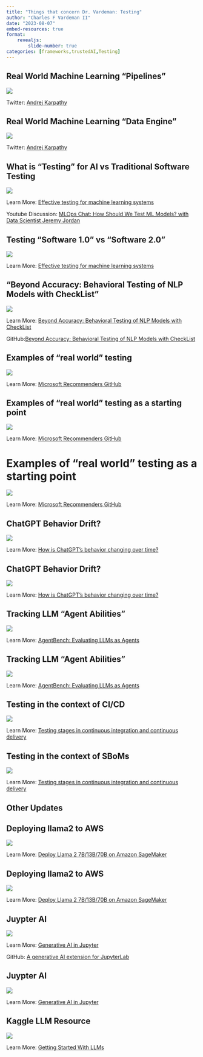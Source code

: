 ```yaml
---
title: "Things that concern Dr. Vardeman: Testing"
author: "Charles F Vardeman II"
date: "2023-08-07"
embed-resources: true
format: 
    revealjs:
        slide-number: true
categories: [frameworks,trustedAI,Testing]
---
```


## Real World Machine Learning "Pipelines"
![](karpathy_data_tweet.png){fig-align="center"}

::: footer
Twitter: [Andrej Karpathy](https://twitter.com/karpathy/status/1599852921541128194)
:::

## Real World Machine Learning "Data Engine"
![](tesla_AI_dataflow.png){fig-align="center"}

::: footer
Twitter: [Andrej Karpathy](https://twitter.com/karpathy/status/1599852921541128194)
:::


## What is "Testing" for AI vs Traditional Software Testing
![](effective_testing_ml_systems.png){fig-align="center"}

::: footer
Learn More: [Effective testing for machine learning systems](https://www.jeremyjordan.me/testing-ml/)

Youtube Discussion: [MLOps Chat: How Should We Test ML Models? with Data Scientist Jeremy Jordan](https://youtu.be/k0naEYedv5I)
:::

## Testing "Software 1.0" vs "Software 2.0"
![](testing_ml_systems.png){fig-align="center"}

::: footer
Learn More: [Effective testing for machine learning systems](https://www.jeremyjordan.me/testing-ml/)
:::


## "Beyond Accuracy: Behavioral Testing of NLP Models with CheckList"

![](behavior_testing_NLP_checklist.png){fig-align="center"}

::: footer
Learn More: [Beyond Accuracy: Behavioral Testing of NLP Models with CheckList](https://aclanthology.org/2020.acl-main.442/)

GitHub:[Beyond Accuracy: Behavioral Testing of NLP Models with CheckList]( https://github.com/marcotcr/checklist)
:::

## Examples of "real world" testing
![](microsoft_recommenders_github.png){fig-align="center"}

::: footer
Learn More: [Microsoft Recommenders GitHub](https://github.com/microsoft/recommenders/tree/main/tests)
:::

## Examples of "real world" testing as a starting point
![](microsoft_recommenders_tests.png){fig-align="center"}

::: footer
Learn More: [Microsoft Recommenders GitHub](https://github.com/microsoft/recommenders/tree/main/tests)
:::

# Examples of "real world" testing as a starting point
![](microsoft_testing_azureML.png){fig-align="center"}

::: footer
Learn More: [Microsoft Recommenders GitHub](https://github.com/microsoft/recommenders/tree/main/tests)
:::

## ChatGPT Behavior Drift?

![](gpt_behavior_drift.png){fig-align="center"}

::: footer
Learn More: [How is ChatGPT's behavior changing over time?](https://arxiv.org/abs/2307.09009)
:::


## ChatGPT Behavior Drift?

![](gpt_behavior_drift_chart.png){fig-align="center"}

::: footer
Learn More: [How is ChatGPT's behavior changing over time?](https://arxiv.org/abs/2307.09009)
:::

## Tracking LLM "Agent Abilities"

![](llm_agent_benchmarks_abstract.png){fig-align="center"}

::: footer
Learn More: [AgentBench: Evaluating LLMs as Agents](https://arxiv.org/abs/2308.03688)
:::

## Tracking LLM "Agent Abilities"

![](llm_agent_benchmarks.png){fig-align="center"}

::: footer
Learn More: [AgentBench: Evaluating LLMs as Agents](https://arxiv.org/abs/2308.03688)
:::

## Testing in the context of CI/CD
![](aws_testing_ci-cd.png){fig-align="center"}

::: footer
Learn More: [Testing stages in continuous integration and continuous delivery](https://docs.aws.amazon.com/whitepapers/latest/practicing-continuous-integration-continuous-delivery/testing-stages-in-continuous-integration-and-continuous-delivery.html)
:::

## Testing in the context of SBoMs
![](aws_testing_ci-cd-sbom.png){fig-align="center"}

::: footer
Learn More: [Testing stages in continuous integration and continuous delivery](https://docs.aws.amazon.com/whitepapers/latest/practicing-continuous-integration-continuous-delivery/testing-stages-in-continuous-integration-and-continuous-delivery.html)
:::

## Other Updates {.center}

## Deploying llama2 to AWS
![](aws_llama2.png){fig-align="center"}

::: footer
Learn More: [Deploy Llama 2 7B/13B/70B on Amazon SageMaker](https://www.philschmid.de/sagemaker-llama-llm)
:::

## Deploying llama2 to AWS
![](aws_llama2_resources.png){fig-align="center"}

::: footer
Learn More: [Deploy Llama 2 7B/13B/70B on Amazon SageMaker](https://www.philschmid.de/sagemaker-llama-llm)
:::

## Juypter AI
![](jupyter_ai.png){fig-align="center"}

::: footer
Learn More: [Generative AI in Jupyter](https://blog.jupyter.org/generative-ai-in-jupyter-3f7174824862)

GitHub: [A generative AI extension for JupyterLab](https://github.com/jupyterlab/jupyter-ai)
:::

## Juypter AI
![](jupyter_ai_models.png){fig-align="center"}

::: footer
Learn More: [Generative AI in Jupyter](https://jupyter-ai.readthedocs.io/en/latest/users/index.html)
:::

## Kaggle LLM Resource
![](kaggle_llm.png){fig-align="center"}

::: footer
Learn More: [Getting Started With LLMs](https://www.kaggle.com/code/jhoward/getting-started-with-llms/)
:::